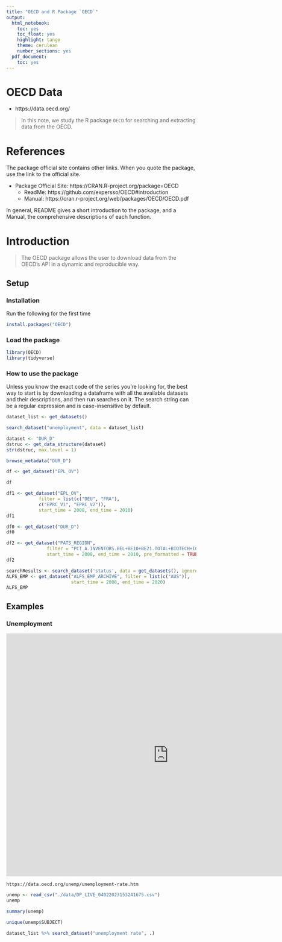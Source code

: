 ```yaml
---
title: "OECD and R Package `OECD`"
output:
  html_notebook: 
    toc: yes
    toc_float: yes
    highlight: tango
    theme: cerulean
    number_sections: yes
  pdf_document:
    toc: yes
---
```


# OECD Data

* https://data.oecd.org/


> In this note, we study the R package `OECD` for searching and extracting data from the OECD.

# References

The package official site contains other links. When you quote the package, use the link to the official site.

* Package Official Site: https://CRAN.R-project.org/package=OECD 
  - ReadMe: https://github.com/expersso/OECD#introduction
  - Manual: https://cran.r-project.org/web/packages/OECD/OECD.pdf

In general, README gives a short introduction to the package, and a Manual, the comprehensive descriptions of each function.

# Introduction

>The OECD package allows the user to download data from the OECD’s API in a dynamic and reproducible way.

## Setup

### Installation

Run the following for the first time

```r
install.packages("OECD")
```

### Load the package

```r
library(OECD)
library(tidyverse) 
```

### How to use the package

Unless you know the exact code of the series you’re looking for, the best way to start is by downloading a dataframe with all the available datasets and their descriptions, and then run searches on it. The search string can be a regular expression and is case-insensitive by default.

```r
dataset_list <- get_datasets()
```

```r
search_dataset("unemployment", data = dataset_list)
```

```r
dataset <- "DUR_D"
dstruc <- get_data_structure(dataset)
str(dstruc, max.level = 1)
```

```r
browse_metadata("DUR_D")
```

```r
df <- get_dataset("EPL_OV")
```

```r
df
```

```r
df1 <- get_dataset("EPL_OV", 
            filter = list(c("DEU", "FRA"), 
            c("EPRC_V1", "EPRC_V2")), 
            start_time = 2008, end_time = 2010)
df1
```

```r
df0 <- get_dataset("DUR_D")
df0
```

```r
df2 <- get_dataset("PATS_REGION", 
               filter = "PCT_A.INVENTORS.BEL+BE10+BE21.TOTAL+BIOTECH+ICT",
               start_time = 2008, end_time = 2010, pre_formatted = TRUE)
df2
```

```r
searchResults <- search_dataset('status', data = get_datasets(), ignore.case = TRUE)
ALFS_EMP <- get_dataset("ALFS_EMP_ARCHIVE", filter = list(c("AUS")),
                        start_time = 2008, end_time = 2020)
ALFS_EMP
```

## Examples

### Unemployment

<iframe src="https://data.oecd.org/chart/6Yna" width="860" height="645" style="border: 0" mozallowfullscreen="true" webkitallowfullscreen="true" allowfullscreen="true"><a href="https://data.oecd.org/chart/6Yna" target="_blank">OECD Chart: Unemployment rate, Total, % of labour force, Monthly, Jan 2005 – Dec 2022</a></iframe>


```
https://data.oecd.org/unemp/unemployment-rate.htm
```

```r
unemp <- read_csv("./data/DP_LIVE_04022023153241675.csv")
unemp
```
```r
summary(unemp)
```

```r
unique(unemp$SUBJECT)
```

```r
dataset_list %>% search_dataset("unemployment rate", .)
```

